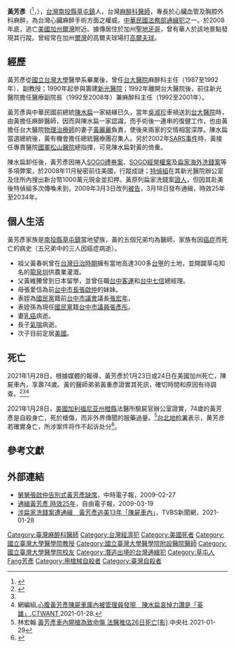 {{noteTA
|1=zh-hans:奥兰治县;zh-hk:橙縣;zh-tw:橘郡;
}}
{{Infobox_Person
| name = 黃芳彥
| image = 黃芳彥.jpg
| box_width = 
| occupation = 醫師
| period = 1987年－2008年
| birth_name = 
| other_names = 
| Sex = 男
| birth_date = {{birth date|1947|9|18}}
| birth_place = {{ROC|臺灣省}}[[臺中縣|臺中縣]][[南投郡|南投區]][[草屯鎮|草屯鎮]]
| death_date = {{death date and age|2021|1|26|1947|9|18}}
| death_place = {{USA}}[[加利福尼亞州|加利福尼亞州]][[爾灣|爾灣]]
| death_cause = [[自殺|自殺]]
| nationality = {{ROC}}<br>{{Fact|{{USA}}}}
| residence = 
| party = 
| religion = 
| spouse = 
| relatives = 
| education = 
| educate = * [[臺中市立臺中第一高級中等學校|省立台中一中]]<ref>{{Cite news|url=https://tw.appledaily.com/headline/20210130/ZFHUBQ2BOFC45JYQXE2KOYKVCU/|title=憂心活不久 扁嫂曾「託孤」黃芳彥|last=|first=|work=[[蘋果日報_(台灣)|蘋果日報]]|accessdate=2021-01-30}}</ref>
* [[國立台灣大學|國立台灣大學]]醫學系
| past = * [[台大醫院|台大醫院]]外科主治醫師
* [[台大醫院|台大醫院]]麻醉科主任
* [[台灣大學|台灣大學]]醫學系副教授
* 台大醫院麻醉科主任（1987年至1992年）
* 新光醫院麻醉科主任（1992年至2001年）
* 新光醫院副院長（1992年至2008年）
* 陳水扁競選總部財委會主委
* 陳水扁總統醫療團召集人
| work = 
| award = 
}}

'''黃芳彥'''（{{lang-en|Fan-Yen Huang}}<ref>{{Cite news|url=https://tw.appledaily.com/politics/20210129/EY4BIOPXJVGHTCVDNT5EQGD6PI/|title=【獨家】壓垮黃芳彥的最後三根稻草 與台大醫同學冬遊夏威夷永遠失約|last=|first=|work=[[蘋果日報_(台灣)|蘋果日報]]|accessdate=2021-01-29}}</ref>，{{bd|1947年|9月18日|2021年|1月26日|catIdx=Huang黃芳彥}}），[[台灣|台灣]][[南投縣|南投縣]][[草屯鎮|草屯鎮]]人，台灣[[麻醉科醫師|麻醉科醫師]]，專長於心臟血管及胸腔外科麻醉，為台灣心臟麻醉手術方面之權威。[[中華民國法務部|中華民國法務部]][[通緝犯|通緝犯]]之一。於2008年底，逃亡[[美國|美國]][[加州|加州]][[爾灣|爾灣]]附近。據傳居住於加州[[聖地牙哥|聖地牙哥]]，曾有華人於該地景點{{link-en|時尚谷購物中心|Fashion_Valley_Mall}}發現其行蹤。曾經常在加州[[爾灣|爾灣]]的高爾夫球場打[[高爾夫球|高爾夫球]]。

== 經歷 ==
黃芳彥從[[國立台灣大學|國立台灣大學]]醫學系畢業後，曾任[[台大醫院|台大醫院]]麻醉科主任（1987至1992年）、副教授；1990年起參與籌建[[新光醫院|新光醫院]]；1992年離開台大醫院後，前往新光醫院擔任醫療副院長（1992至2008年）兼麻醉科主任（1992至2001年）。

黃芳彥與中華民國前總統[[陳水扁|陳水扁]]一家結緣已久，當年[[吳淑珍|吳淑珍]]車禍送到[[台大醫院|台大醫院]]時，由黃擔任麻醉醫師，因而與陳水扁一家認識，而手術後一連串的復健工作，也由黃擔任台大醫院[[物理治療師|物理治療師]]的妻子[[黃麗麗|黃麗麗]]負責，使後來兩家的交情相當深厚。陳水扁當選總統後，黃有機會擔任總統醫療團召集人。另於2002年[[SARS事件|SARS事件]]時，黃接任專責醫院[[國軍松山醫院|國軍松山醫院]]總指揮，可見陳水扁對黃的倚重。

陳水扁卸任後，黃芳彥因捲入[[SOGO案|SOGO禮券案]]、[[SOGO案|SOGO經營權案]]及[[陳水扁家庭密帳案|扁家海外洗錢案]]等多項弊案，於2008年11月秘密前往美國，行蹤成謎；[[特偵組|特偵組]]在其新光醫院辦公室及住所內搜出新台幣1000萬元現金並扣押。黃原列扁家洗錢案[[證人|證人]]，但因其赴美後特偵組多次傳喚未到，2009年3月3日改列[[被告|被告]]，3月18日發布通緝，時效25年至2034年。

== 個人生活 ==
黃芳彥家族是[[南投縣|南投縣]][[草屯鎮|草屯鎮]]當地望族，黃的五個兄弟均為醫師，家族有因[[癌症|癌症]]而死亡的病史（五兄弟中的三人因癌症病逝）。
*祖父黃春帆曾在[[台灣日治時期|台灣日治時期]]擁有當地高達300多[[台甲|台甲]]的土地，並開闢草屯知名的[[龍泉圳|龍泉圳]]供農業灌溉。
*父黃維騰曾到日本留學，並曾任職[[台中客運|台中客運]]和[[國泰世華商業銀行|台中七信]]總經理。
*母張愛信為前[[台中市長|台中市長]][[張啟仲|張啟仲]]的妹妹。
*表姪為[[國民黨|國民黨]]籍前[[台中市議會|台中市議會]]議長[[張宏年|張宏年]]，
*表姪孫為現任[[國民黨|國民黨]]籍[[台中市議員|台中市議員]][[張彥彤|張彥彤]]。
*妻[[乳癌|乳癌]]病逝。
*長子[[氣喘|氣喘]]病逝。
*次子目前定居[[美國|美國]]。

==死亡==
2021年1月28日，根據媒體的報導，黃芳彥於1月23日或24日在美國加州死亡，陳屍車內，享壽74歲。黃的醫師弟弟黃重彥證實其死訊，確切時間和原因有待調查。<ref name="#1">{{Cite web|title=陳水扁親信黃芳彥 南加舉槍轟頭自盡|url=https://www.worldjournal.com/wj/story/121471/5214554|access-date=2021-05-27|last=世界新聞網|work=世界新聞網|language=zh-TW}}</ref><ref name="#1"/><ref>網編組,[https://www.ctwant.com/article/99224 心腹黃芳彥陳屍車庫內被管理員發現　陳水扁哀悼力讚是「英雄」],[[CTWANT|CTWANT]],2021-01-28.</ref>

2021年1月28日，[[美國|美國]][[加利福尼亚州|加利福尼亚州]][[橙縣_(加利福尼亞州)|橙縣]]法醫所驗屍官辦公室證實，74歲的黃芳彥是自殺身亡，死於槍傷，而非外界傳聞的服藥過量。<ref>林宏翰.[https://www.cna.com.tw/news/firstnews/202101295002.aspx 黃芳彥車內開槍為致命傷 法醫推估26日死亡[影<nowiki>]</nowiki>].中央社.2021-01-29</ref>[[台北地检署|台北地检署]]表示，黄芳彦若確實身亡，所涉案件将作不起诉处分<ref>{{cite news |title=陈水扁贪腐案重要关系人黄芳彦在美自杀 海外洗钱等案谜团难解 |url=http://www.chinanews.com/tw/2021/01-29/9399897.shtml 
|work=中国新闻网|date=2021-01-29 }}</ref>。

== 參考文獻 ==
{{reflist}}

==外部連結==
* [http://video.chinatimes.com/video-bydate-cnt.aspx?cid=1&nid=2801 舅舅張啟仲告別式黃芳彥缺席]，中時電子報，2009-02-27
* [https://news.ltn.com.tw/news/politics/paper/288680 通緝黃芳彥 時效25年]，自由電子報，2009-03-19
* [https://news.tvbs.com.tw/local/1456226 涉扁家洗錢案遭通緝　黃芳彥逃美13年「陳屍車內」]，TVBS新聞網，2021-01-28

{{DEFAULTSORT:Huang黃芳彥}}
[[Category:臺灣麻醉科醫師|Category:臺灣麻醉科醫師]]
[[Category:台灣經濟犯|Category:台灣經濟犯]]
[[Category:美國死者|Category:美國死者]]
[[Category:國立臺灣大學醫學院教授|Category:國立臺灣大學醫學院教授]]
[[Category:國立臺灣大學醫學院附設醫院醫師|Category:國立臺灣大學醫學院附設醫院醫師]]
[[Category:國立臺灣大學醫學院校友|Category:國立臺灣大學醫學院校友]]
[[Category:潛逃出境的台灣通緝犯|Category:潛逃出境的台灣通緝犯]]
[[Category:草屯人|Category:草屯人]]
[[Category:黄姓|Fang芳彥]]
[[Category:用槍械自殺者|Category:用槍械自殺者]]
[[Category:臺灣自殺者|Category:臺灣自殺者]]